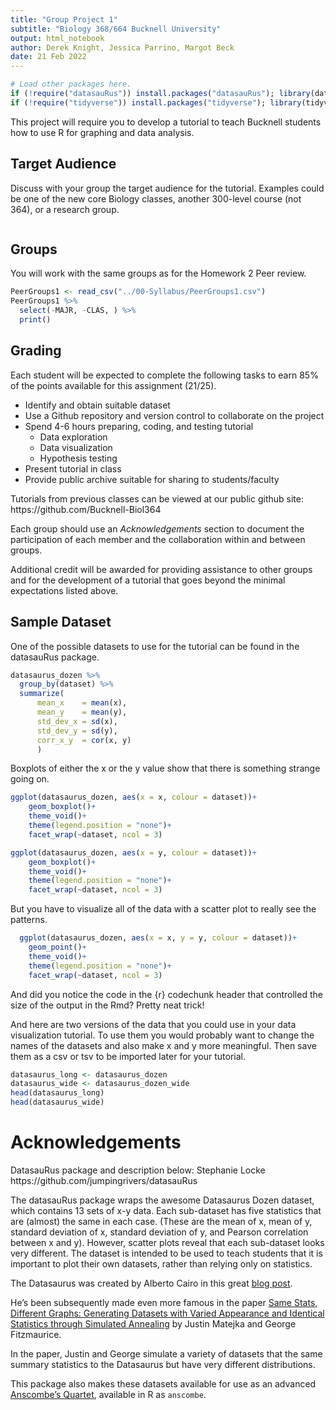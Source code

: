 ```yaml
---
title: "Group Project 1"
subtitle: "Biology 368/664 Bucknell University"
output: html_notebook
author: Derek Knight, Jessica Parrino, Margot Beck
date: 21 Feb 2022
---
```


```r
# Load other packages here.
if (!require("datasauRus")) install.packages("datasauRus"); library(datasauRus)
if (!require("tidyverse")) install.packages("tidyverse"); library(tidyverse)
```

This project will require you to develop a tutorial to teach Bucknell students how to use R for graphing and data analysis. 

## Target Audience

Discuss with your group the target audience for the tutorial. 
Examples could be one of the new core Biology classes, another 300-level course (not 364), or a research group. 

```r

```

## Groups

You will work with the same groups as for the Homework 2 Peer review. 

```r
PeerGroups1 <- read_csv("../00-Syllabus/PeerGroups1.csv")
PeerGroups1 %>% 
  select(-MAJR, -CLAS, ) %>%
  print()
```

## Grading

Each student will be expected to complete the following tasks to earn 85% of the points available for this assignment (21/25).

- Identify and obtain suitable dataset
- Use a Github repository and version control to collaborate on the project
- Spend 4-6 hours preparing, coding, and testing tutorial
  + Data exploration
  + Data visualization
  + Hypothesis testing
- Present tutorial in class
- Provide public archive suitable for sharing to students/faculty

Tutorials from previous classes can be viewed at our public github site: https://github.com/Bucknell-Biol364

Each group should use an *Acknowledgements* section to document the participation of each member and the collaboration within and between groups.

Additional credit will be awarded for providing assistance to other groups and for the development of a tutorial that goes beyond the minimal expectations listed above.

## Sample Dataset

One of the possible datasets to use for the tutorial can be found in the datasauRus package.

```r
datasaurus_dozen %>% 
  group_by(dataset) %>% 
  summarize(
      mean_x    = mean(x),
      mean_y    = mean(y),
      std_dev_x = sd(x),
      std_dev_y = sd(y),
      corr_x_y  = cor(x, y)
      )
```

Boxplots of either the x or the y value show that there is something strange going on.

```r
ggplot(datasaurus_dozen, aes(x = x, colour = dataset))+
    geom_boxplot()+
    theme_void()+
    theme(legend.position = "none")+
    facet_wrap(~dataset, ncol = 3)
```

```r
ggplot(datasaurus_dozen, aes(x = y, colour = dataset))+
    geom_boxplot()+
    theme_void()+
    theme(legend.position = "none")+
    facet_wrap(~dataset, ncol = 3)
```

But you have to visualize all of the data with a scatter plot to really see the patterns.

```r
  ggplot(datasaurus_dozen, aes(x = x, y = y, colour = dataset))+
    geom_point()+
    theme_void()+
    theme(legend.position = "none")+
    facet_wrap(~dataset, ncol = 3)
```

And did you notice the code in the {r} codechunk header that controlled the size of the output in the Rmd? Pretty neat trick!

And here are two versions of the data that you could use in your data visualization tutorial. 
To use them you would probably want to change the names of the datasets and also make x and y more meaningful. 
Then save them as a csv or tsv to be imported later for your tutorial. 

```r
datasaurus_long <- datasaurus_dozen
datasaurus_wide <- datasaurus_dozen_wide
head(datasaurus_long)
head(datasaurus_wide)
```

# Acknowledgements

DatasauRus package and description below: Stephanie Locke https://github.com/jumpingrivers/datasauRus

The datasauRus package wraps the awesome Datasaurus Dozen dataset, which contains 13 sets of x-y data. Each sub-dataset has five statistics that are (almost) the same in each case. (These are the mean of x, mean of y, standard deviation of x, standard deviation of y, and Pearson correlation between x and y). However, scatter plots reveal that each sub-dataset looks very different. The dataset is intended to be used to teach students that it is important to plot their own datasets, rather than relying only on statistics.

The Datasaurus was created by Alberto Cairo in this great [blog post](http://www.thefunctionalart.com/2016/08/download-datasaurus-never-trust-summary.html).

He's been subsequently made even more famous in the paper [Same Stats, Different Graphs: Generating Datasets with Varied Appearance and Identical Statistics through Simulated Annealing](https://www.autodeskresearch.com/publications/samestats) by Justin Matejka and George Fitzmaurice.

In the paper, Justin and George simulate a variety of datasets that the same summary statistics to the Datasaurus but have very different distributions. 

This package also makes these datasets available for use as an advanced [Anscombe's Quartet](https://en.wikipedia.org/wiki/Anscombe%27s_quartet), available in R as `anscombe`.
